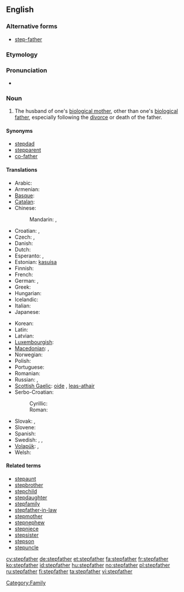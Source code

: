 ==English==

===Alternative forms===
* [[step-father]]

===Etymology===
{{prefix|step|father}}

===Pronunciation===
* {{hyphenation|step|fa|ther}}

===Noun===
{{en-noun}}

# The husband of one's [[biological mother]], other than one's [[biological father]], especially following the [[divorce]] or death of the father.

====Synonyms====
* [[stepdad]]
* [[stepparent]]
* [[co-father]]

====Translations====
{{trans-top|husband of one's biological mother, other than one's biological father}}
* Arabic: {{Arab|[[زوج الام]]}}
* Armenian: {{t-|hy|խորթ հայր|tr=xort' hayr}}
* [[Basque]]: {{t|eu|aitaorde|xs=Basque}}
* [[Catalan]]: {{t|ca|padrastre|m}}
* Chinese:
*: Mandarin: {{t|cmn|繼父|sc=Hani}}, {{t|cmn|继父|tr=jìfù|sc=Hani}}
* Croatian: {{t|hr|poočim|m}}, {{qualifier|derogative}} {{t|hr|očuh|m}}
* Czech: {{t|cs|nevlastní otec|m}}, {{t+|cs|otčím|m}}
* Danish: {{t|da|stedfar|c}}
* Dutch: {{t+|nl|stiefvader|m}}
* Esperanto: {{t-|eo|vicpatro|xs=Esperanto}}, {{qualifier|sometimes}} {{t-|eo|duonpatro|xs=Esperanto}}
* Estonian: [[kasuisa]]
* Finnish: {{t+|fi|isäpuoli}}
* French: {{t+|fr|beau-père|m}}
* German: {{t+|de|Stiefvater|m}}, {{qualifier|gender-neutral}} {{t|de|Stiefelternteil|m|n}}
* Greek: {{t+|el|πατριός|m|tr=patriós}}
* Hungarian: {{t+|hu|mostohaapa}}
* Icelandic: {{t-|is|stjúpfaðir|m}}
* Italian: {{t-|it|patrigno|m}}
* Japanese: {{t|ja|継父|tr=[[けいふ]], keifu; [[ままちち]], mama-chichi}}
{{trans-mid}}
* Korean: {{t|ko|계부|sc=Hang}}
* Latin: {{t-|la|vitricus|m}}
* Latvian: {{t|lv|patēvs|m}}
* [[Luxembourgish]]: {{t|lb|Stéifpapp}}
* [[Macedonian]]: {{t|mk|очув|m|tr=óčuv}},  {{t|mk|потатко|m|tr=pótatko}}
* Norwegian: {{t|no|stefar|m}}
* Polish: {{t+|pl|ojczym|m}}
* Portuguese: {{t+|pt|padrasto|m}}
* Romanian: {{t-|ro|tată vitreg|m}}
* Russian: {{t+|ru|отчим|tr=otchim}},  {{t|ru|приёмный отец|m|tr=prijómnyj otets}}
* [[Scottish Gaelic]]: [[oide]] {{m}}, [[leas-athair]] {{m}}
* Serbo-Croatian:
*: Cyrillic: {{t|sh|очух|m|alt=о̏чӯх|sc=Cyrl|xs=Serbo-Croatian}}
*: Roman: {{t|sh|očuh|m|alt=ȍčūh|xs=Serbo-Croatian}}
* Slovak: {{t|sk|nevlastný otec|m}}, {{t|sk|otčim|m}}
* Slovene: {{t+|sl|očim|m}}
* Spanish: {{t+|es|padrastro|m}}
* Swedish: {{t|sv|styvfar|c}}, {{t|sv|styvfader|c}}, {{qualifier|modern slang}} {{t|sv|plastpappa|c}}
* [[Volapük]]: {{qualifier|male or female}} {{t|vo|lupal}}, {{qualifier|male}} {{t|vo|hilupal}}
* Welsh: {{t|cy|llysdad|m}}
{{trans-bottom}}

====Related terms====
* [[stepaunt]]
* [[stepbrother]]
* [[stepchild]]
* [[stepdaughter]]
* [[stepfamily]]
* [[stepfather-in-law]]
* [[stepmother]]
* [[stepnephew]]
* [[stepniece]]
* [[stepsister]]
* [[stepson]]
* [[stepuncle]]

[[Category:Family]]

[[cy:stepfather]]
[[de:stepfather]]
[[et:stepfather]]
[[fa:stepfather]]
[[fr:stepfather]]
[[ko:stepfather]]
[[id:stepfather]]
[[hu:stepfather]]
[[no:stepfather]]
[[pl:stepfather]]
[[ru:stepfather]]
[[fi:stepfather]]
[[ta:stepfather]]
[[vi:stepfather]]